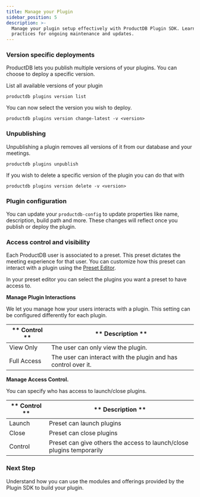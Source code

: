 ```yaml
---
title: Manage your Plugin
sidebar_position: 5
description: >-
  Manage your plugin setup effectively with ProductDB Plugin SDK. Learn best
  practices for ongoing maintenance and updates.
---
```


### Version specific deployments

ProductDB lets you publish multiple versions of your plugins. You can choose to
deploy a specific version.

List all available versions of your plugin

```shell
productdb plugins version list
```

You can now select the version you wish to deploy.

```shell
productdb plugins version change-latest -v <version>
```

### Unpublishing

Unpublishing a plugin removes all versions of it from our database and your
meetings.

```shell
productdb plugins unpublish
```

If you wish to delete a specific version of the plugin you can do that with

```shell
productdb plugins version delete -v <version>
```

### Plugin configuration

You can update your `productdb-config` to update properties like name, description,
build path and more. These changes will reflect once you publish or deploy the
plugin.

### Access control and visibility

Each ProductDB user is associated to a preset. This preset dictates the meeting
experience for that user. You can customize how this preset can interact with a
plugin using the [Preset Editor](https://dev.productdb.io/roles-presets).

In your preset editor you can select the plugins you want a preset to have
access to.

**Manage Plugin Interactions**

We let you manage how your users interacts with a plugin. This setting can be
configured differently for each plugin.

| ** Control ** | ** Description **                                              |
| ------------- | -------------------------------------------------------------- |
| View Only     | The user can only view the plugin.                             |
| Full Access   | The user can interact with the plugin and has control over it. |

**Manage Access Control.**

You can specify who has access to launch/close plugins.

| ** Control ** | ** Description **                                                     |
| ------------- | --------------------------------------------------------------------- |
| Launch        | Preset can launch plugins                                             |
| Close         | Preset can close plugins                                              |
| Control       | Preset can give others the access to launch/close plugins temporarily |

### Next Step

Understand how you can use the modules and offerings provided by the Plugin SDK
to build your plugin.

<head>
  <title>Plugin SDK Manage your Plugin</title>
  <meta
    name="description"
    content="Manage your plugin setup effectively with ProductDB Plugin SDK. Learn best practices for ongoing maintenance and updates."
  />
</head>

